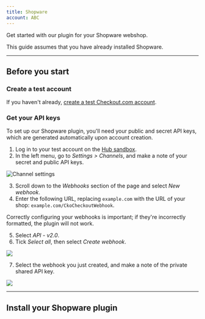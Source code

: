 ```yaml
---
title: Shopware
account: ABC
---
```


Get started with our plugin for your Shopware webshop.

<TipBox variant="info">

This guide assumes that you have already installed Shopware.

</TipBox>

---

## Before you start

### Create a test account

If you haven't already, [create a test Checkout.com account](https://www.checkout.com/get-test-account).

### Get your API keys 

To set up our Shopware plugin, you'll need your public and secret API keys, which are generated automatically upon account creation.

1.  Log in to your test account on the [Hub sandbox](https://sandbox.checkout.com/).
2.  In the left menu, go to _Settings > Channels_, and make a note of your secret and public API keys.

<img maxWidth={800} src="/docs/Integrate/channel_settings.png" title="Channel settings" />

3.  Scroll down to the _Webhooks_ section of the page and select _New webhook_.
4.  Enter the following URL, replacing `example.com` with the URL of your shop: `example.com/CkoCheckoutWebhook`.

<TipBox variant="note">

Correctly configuring your webhooks is important; if they're incorrectly formatted, the plugin will not work.

</TipBox>

5.  Select _API - v2.0_.
6.  Tick _Select all_, then select _Create webhook_.

<img maxWidth={700} src="/docs/Integrate/Shopware/Screenshot+2021-04-27+at+16.24.29.png" />

7.  Select the webhook you just created, and make a note of the private shared API key.

<img maxWidth={600} src="/docs/Integrate/Shopware/Screenshot+2021-04-27+at+16.25.14.png" />

---

## Install your Shopware plugin
